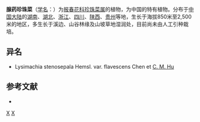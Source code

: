 {{Speciesbox 
| genus = Lysimachia
| species = stenosepala
| authority = Hemsl.
| subdivision_ranks =[[变种|变种]]
| subdivision =
* 腺药珍珠菜 ''L. s.'' var. ''stenosepala''
* [[云贵腺药珍珠菜|云贵腺药珍珠菜]] ''L. s.'' var. ''flavescens''
}}

'''腺药珍珠菜'''（[[学名|学名]]：{{lang|la|''Lysimachia stenosepala''}}）为[[报春花科|报春花科]][[珍珠菜属|珍珠菜属]]的植物，为中国的特有植物。分布于[[中国大陆|中国大陆]]的[[湖南|湖南]]、[[湖北|湖北]]、[[浙江|浙江]]、[[四川|四川]]、[[陕西|陕西]]、[[贵州|贵州]]等地，生长于海拔850米至2,500米的地区，多生长于溪边、山谷林缘及山坡草地湿润处，目前尚未由人工引种栽培。

== 异名 ==
* Lysimachia stenosepala Hemsl. var. flavescens Chen et [[胡启明|C. M. Hu]]

== 参考文献 ==
<div class="references-small">
* {{cite web| url =http://www.bioinfo.cn/db05/KmzwSpecies.php?action=view&id=17641| title =腺药珍珠菜（原变种）| work =《中国高等植物数据库全库》| publisher =中国科学院微生物研究所| author =昆明植物研究所| accessdate =2009-02-25| deadurl =yes| archiveurl =https://web.archive.org/web/20160305001547/http://www.bioinfo.cn/db05/KmzwSpecies.php?action=view&id=17641| archivedate =2016-03-05}}
</div>
{{Taxonbar|from=Q15228319}}

[[Category:珍珠菜属|X]]
[[Category:中國特有植物|X]]